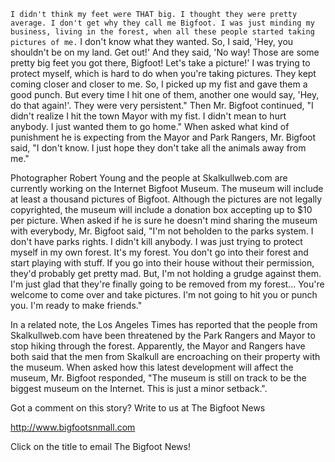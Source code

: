 
<div className={styles["Welcome"]}>

`I didn't think my feet were THAT big. I thought they were pretty average. I don't get why they call me Bigfoot. I was just minding my business, living in the forest, when all these people started taking pictures of me.` I don't know what they wanted. So, I said, 'Hey, you shouldn't be on my land. Get out!' And they said, 'No way! Those are some pretty big feet you got there, Bigfoot! Let's take a picture!' I was trying to protect myself, which is hard to do when you're taking pictures. They kept coming closer and closer to me. So, I picked up my fist and gave them a good punch. But every time I hit one of them, another one would say, 'Hey, do that again!'. They were very persistent." Then Mr. Bigfoot continued, "I didn't realize I hit the town Mayor with my fist. I didn't mean to hurt anybody. I just wanted them to go home." When asked what kind of punishment he is expecting from the Mayor and Park Rangers, Mr. Bigfoot said, "I don't know. I just hope they don't take all the animals away from me."

Photographer Robert Young and the people at Skalkullweb.com are currently working on the Internet Bigfoot Museum. The museum will include at least a thousand pictures of Bigfoot. Although the pictures are not legally copyrighted, the museum will include a donation box accepting up to $10 per picture. When asked if he is sure he doesn't mind sharing the museum with everybody, Mr. Bigfoot said, "I'm not beholden to the parks system. I don't have parks rights. I didn't kill anybody. I was just trying to protect myself in my own forest. It's my forest. You don't go into their forest and start playing with stuff. If you go into their house without their permission, they'd probably get pretty mad. But, I'm not holding a grudge against them. I'm just glad that they're finally going to be removed from my forest... You're welcome to come over and take pictures. I'm not going to hit you or punch you. I'm ready to make friends."

In a related note, the Los Angeles Times has reported that the people from Skalkullweb.com have been threatened by the Park Rangers and Mayor to stop hiking through the forest. Apparently, the Mayor and Rangers have both said that the men from Skalkull are encroaching on their property with the museum. When asked how this latest development will affect the museum, Mr. Bigfoot responded, "The museum is still on track to be the biggest museum on the Internet. This is just a minor setback.".



Got a comment on this story? Write to us at The Bigfoot News

http://www.bigfootsnmall.com

Click on the title to email The Bigfoot News!

</div>
